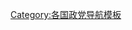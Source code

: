 {{Navbox
 | name      = 墨西哥政党
 | title     = {{flagicon|Mexico}} {{le|墨西哥政党|List of political parties in Mexico|墨西哥主要政党}} 
 | bodyclass = hlist

 | group1 = 现存
 | list1  = 
* [[File:PAN logo (Mexico).svg|20px]] [[国家行动党]]
* [[File:PRI logo (Mexico).svg|20px]] [[革命制度党]]
* [[File:PRD logo (Mexico).svg|20px]] [[民主革命党 (墨西哥)|民主革命党]]
* [[File:PVE dark logo (Mexico).svg|20px]] [[墨西哥生态主义绿党|生态主义绿党]]
* [[File:Logo Partido Movimiento Ciudadano (México).svg|20px]] {{le|公民运动 (墨西哥)|Citizens' Movement (Mexico)|公民运动}}
* [[File:Morena Party (Mexico).png|20px]] [[国家复兴运动]]
* [[File:Worker's Party logo (Mexico).svg|20px]] [[劳动党 (墨西哥)|劳动党]]
 | group2 = 过去
 | list2  =
* [[File:Humanista Party (Mexico).png|20px]] {{le|人文主义党 (墨西哥)|Humanist Party (Mexico)|人文主义党}}
* [[File:PSD logo (Mexico).svg|20px]] {{le|社会民主党 (墨西哥)|Social Democratic Party (Mexico)|社会民主党}}
* [[File:Partido Nueva Alianza (México).svg|20px]] [[新联盟党]]
* [[File:Encuentro Social Party (Mexico).png|20px]] {{le|社会汇合党|Social Encounter Party}}
 | below = 
* [[Portal:政治|政治专题]]
* [[墨西哥政治]]
}}<noinclude>
[[Category:墨西哥政党| ]]
[[Category:各国政党导航模板]]
</noinclude>